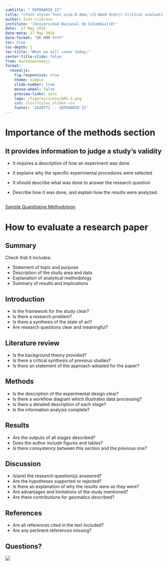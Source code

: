 ```yaml
---
subtitle: " SEMINARIO II"
title: "<font style='font-size:0.8em;'>🗓️ Week 8<br/> Critical evaluation of a research paper</font>"
author: Ivan Lizarazo
institute: '[Universidad Nacional de Colombia](#)'
date:  27 May 2025
date-meta: 27 May 2025
date-format: "DD MMM YYYY"
toc: true
toc-depth: 1
toc-title: "What we will cover today:"
center-title-slide: false
from: markdown+emoji
format:
  revealjs: 
    fig-responsive: true
    theme: simple
    slide-number: true
    mouse-wheel: false
    preview-links: auto
    logo: /figures/icons/ARS-1.png
    css: /css/styles_slides.css
    footer: '2020771 -- SEMINARIO II'
---
```


# Importance of the methods section

## It provides information to judge a study's validity

- It requires a  description of how an experiment was done 

- It explains why the specific experimental procedures were selected

- It should describe what was done to answer the research question

- Describe how it was done, and explain how the results were analyzed. 

##

[Sample Quantitative Methodology](https://www.sjsu.edu/writingcenter/docs/handouts/Methodology.pdf)

# How to evaluate a research paper

##  Summary

Check that it includes:

- Statement of topic and purpose
- Description of the study area and data
- Explanation of analytical methodology 
- Summary of results and implications

## Introduction 

- Is the framework for the study clear?
- Is there a research problem?
- Is there a synthesis of the state of art?
- Are research questions clear and meaningful?

## Literature review

- Is the background theory provided?
- Is there a critical synthesis of previous studies?
- Is there an statement of the approach adopted for the paper?

## Methods

- Is the description of the experimental design clear?
- Is there a workflow diagram which illustrates data processing?
- Is there a detailed description of each stage? 
- Is the information analysis complete? 

## Results

- Are the outputs of all stages described?
- Does the author include figures and tables?
- Is there consystency between this section and the previous one?

## Discussion

- Is(are) the  research question(s) answered?
-  Are the hypotheses supported or rejected?
- Is there an explanation of why the results were as they were?
- Are advantages and limitations of the study mentioned?
- Are there contributions for geomatics described?

## References

-  Are all references cited in the text included?
-  Are any pertinent references missing?

## Questions?

![](figs/written.png)


